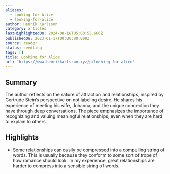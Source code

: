 ```yaml
---
aliases:
  - Looking for Alice
  - looking-for-alice
author: Henrik Karlsson
category: articles
lastHighlightedOn: 2024-08-18T05:00:53.666Z
publishedOn: 2023-01-17T00:00:00.000Z
source: reader
status: seedling
tags: []
title: Looking for Alice
url: 'https://www.henrikkarlsson.xyz/p/looking-for-alice'
---
```

## Summary

The author reflects on the nature of attraction and relationships, inspired by Gertrude Stein’s perspective on not labeling desire. He shares his experience of meeting his wife, Johanna, and the unique connection they have through deep conversations. The piece emphasizes the importance of recognizing and valuing meaningful relationships, even when they are hard to explain to others.

## Highlights

- Some relationships can easily be compressed into a compelling string of words. This is usually because they conform to some sort of trope of how romance should look. In my experience, great relationships are harder to compress into a sensible string of words.
